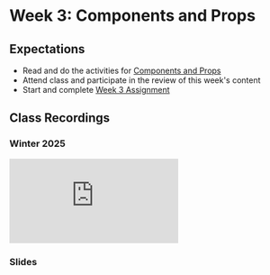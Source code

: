 # Week 3: Components and Props

## Expectations

- Read and do the activities for [Components and Props](/week-3/components-and-props)
- Attend class and participate in the review of this week's content
- Start and complete [Week 3 Assignment](/week-3/assignment)

## Class Recordings

### Winter 2025

<iframe
  style={{ width: "100%", aspectRatio: "16/9" }}
  src="https://www.youtube.com/embed/Or4KgWDSxEI"
  title="YouTube video player"
  frameBorder="0"
  allow="accelerometer; autoplay; clipboard-write; encrypted-media; gyroscope; picture-in-picture; web-share"
  allowFullScreen
></iframe>

### Slides


<Slideshow file="/week-3/slides" />
